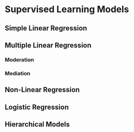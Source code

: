 # Supervised Learning Models


## Simple Linear Regression




## Multiple Linear Regression



### Moderation



### Mediation



## Non-Linear Regression




## Logistic Regression




## Hierarchical Models

